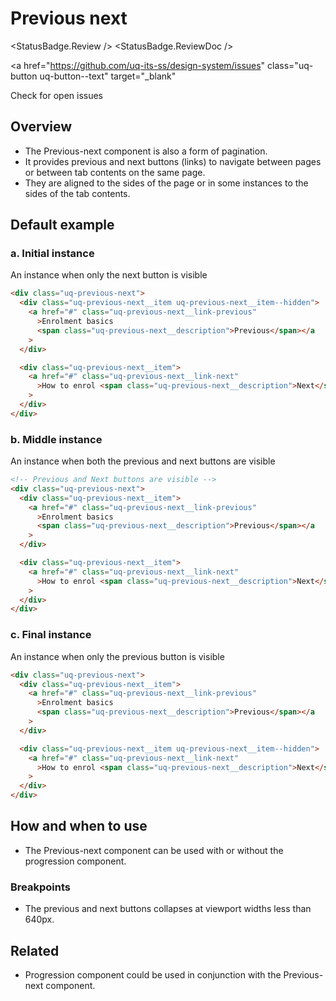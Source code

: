 
# Previous next

<StatusBadge.Review />
<StatusBadge.ReviewDoc />

<a
  href="https://github.com/uq-its-ss/design-system/issues"
  class="uq-button uq-button--text"
  target="_blank"
>
  Check for open issues
</a>

## Overview

- The Previous-next component is also a form of pagination.
- It provides previous and next buttons (links) to navigate between pages or between tab contents on the same page.
- They are aligned to the sides of the page or in some instances to the sides of the tab contents.

## Default example

### a. Initial instance

An instance when only the next button is visible

<Canvas sourceState="hidden">
  <Story id="components-previous-next--previous-next-initial" />
</Canvas>

```html
<div class="uq-previous-next">
  <div class="uq-previous-next__item uq-previous-next__item--hidden">
    <a href="#" class="uq-previous-next__link-previous"
      >Enrolment basics
      <span class="uq-previous-next__description">Previous</span></a
    >
  </div>

  <div class="uq-previous-next__item">
    <a href="#" class="uq-previous-next__link-next"
      >How to enrol <span class="uq-previous-next__description">Next</span></a
    >
  </div>
</div>
```

### b. Middle instance

An instance when both the previous and next buttons are visible

<Canvas sourceState="hidden">
  <Story id="components-previous-next--previous-next-middle" />
</Canvas>

```html
<!-- Previous and Next buttons are visible -->
<div class="uq-previous-next">
  <div class="uq-previous-next__item">
    <a href="#" class="uq-previous-next__link-previous"
      >Enrolment basics
      <span class="uq-previous-next__description">Previous</span></a
    >
  </div>

  <div class="uq-previous-next__item">
    <a href="#" class="uq-previous-next__link-next"
      >How to enrol <span class="uq-previous-next__description">Next</span></a
    >
  </div>
</div>
```

### c. Final instance

An instance when only the previous button is visible

<Canvas sourceState="hidden">
  <Story id="components-previous-next--previous-next-final" />
</Canvas>

```html
<div class="uq-previous-next">
  <div class="uq-previous-next__item">
    <a href="#" class="uq-previous-next__link-previous"
      >Enrolment basics
      <span class="uq-previous-next__description">Previous</span></a
    >
  </div>

  <div class="uq-previous-next__item uq-previous-next__item--hidden">
    <a href="#" class="uq-previous-next__link-next"
      >How to enrol <span class="uq-previous-next__description">Next</span></a
    >
  </div>
</div>
```

## How and when to use

- The Previous-next component can be used with or without the progression component.

### Breakpoints

- The previous and next buttons collapses at viewport widths less than 640px.

## Related

- Progression component could be used in conjunction with the Previous-next component.
